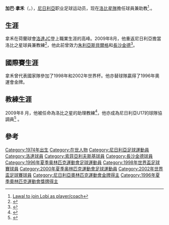 {{Infobox Football biography
| playername= 拿禾
| fullname = Garba Lawal
| height = {{height|m=1.83}} 
| nickname = "Chindo"
| dateofbirth = {{Birth date and age|1974|5|22}}
| cityofbirth = [[卡杜納|卡杜納]]
| countryofbirth = [[尼日利亞|尼日利亞]]
| currentclub  = [[洛比之星足球俱乐部|洛比星隊]]
| clubnumber = 
| position = [[左中場|左中場]]
| years = 1993–1995<br />1995–1996<br />1996–2002<br />2002–2003<br />2004<br />2004–2005<br />2005–2006<br />2007<br />2007<br />2009-
| clubs = [[布迪治足球會|朱利亞斯貝爾格]]<br />[[突尼斯希望体育俱乐部|艾斯柏蘭斯]]<br />[[洛達JC|洛達JC]]<br /> [[索菲亞利夫斯基|索菲亞利夫斯基]]<br />[[艾夫斯堡|艾夫斯堡]]<br />[[辛達卡拉體育會|聖塔克萊拉]]<br />[[伊拿克里斯足球會|伊拉克里斯]]<br />[[長沙金德|長沙金德]]<br />[[布迪治足球會|朱利亞斯貝爾格]]<br />[[洛比之星足球俱乐部|洛比之星]]
| caps(goals) = <br /><br />154 {{0}}(20)<br />{{0}}15 {{0}}{{0}}(3)<br />{{0}}12 {{0}}{{0}}(0)<br />{{0}}16 {{0}}{{0}}(0)<br />{{0}}33 {{0}}{{0}}(1)<br />{{0}}{{0}}3 {{0}}{{0}}(0)<br />{{0}}{{0}}18 {{0}}{{0}}(8)<br />{{0}}{{0}}3 {{0}}{{0}}(1)
| nationalyears = 1993–2006 
| nationalteam = [[尼日利亞國家足球隊|尼日利亞]]
| nationalcaps(goals) = {{0}}53 {{0}}{{0}}(5)
| manageryears = 2009-<br />2009
| managerclubs = [[洛比之星足球俱乐部|洛比之星]] (助教)<br />尼日利亞U17 (球隊協調員)
| pcupdate =
| ntupdate = 
}}
'''加巴·拿禾'''（{{lang-en|Garba Lawal}}，{{bd|1974年|5月22日|}}），[[尼日利亞|尼日利亞]]职业足球运动员，现在[[洛比之星足球俱乐部|洛比星隊]]擔任球員兼助教<ref>[http://www.news.dailytrust.com/index.php?option=com_content&view=article&id=4632:lawal-to-join-lobi-as-playercoach&catid=45:sports&Itemid=28 Lawal to join Lobi as player/coach]{{dead link|date=2018年5月 |bot=InternetArchiveBot |fix-attempted=yes }}</ref>.。

== 生涯 ==
拿禾在荷蘭球會[[洛達JC|洛達JC]]登上職業生涯的高峰。2009年8月，他重返尼日利亞擔當洛比之星球員兼教練<ref>{{Cite web |url=http://www.goal.com/en/news/89/africa/2009/09/28/1528863/lobi-stars-garba-lawal-admits-first-match-in-two-years-took-toll- |title=Lobi Stars' Garba Lawal Admits First Match In Two Years Took Toll On Him |accessdate=2010-06-18 |archive-date=2009-10-01 |archive-url=https://web.archive.org/web/20091001204330/http://www.goal.com/en/news/89/africa/2009/09/28/1528863/lobi-stars-garba-lawal-admits-first-match-in-two-years-took-toll- |dead-url=no }}</ref>，他此前曾效力[[布迪治足球會|朱利亞斯貝爾格]]和[[長沙金德|長沙金德]]<ref>{{Cite web |url=http://www.nationalfootballteams.com/v2/player.php?id=4960 |title=Profile on National-Football-Teams.com |accessdate=2010-06-18 |archive-date=2012-02-19 |archive-url=https://web.archive.org/web/20120219190645/http://www.nationalfootballteams.com/v2/player.php?id=4960 |dead-url=no }}</ref>。

== 國際賽生涯 ==
拿禾曾代表國家隊參加了1998年和2002年世界杯。他亦替球隊贏得了1996年奧運會金牌。

== 教練生涯 ==
2009年8 月，他被任命為洛比之星的助理教練<ref>{{Cite web |url=http://www.goal.com/en/news/89/africa/2009/09/24/1520933/ex-international-garba-lawal-to-make-nigeria-league-comeback |title=Ex-International Garba Lawal To Make Nigeria League Comeback On Sunday |accessdate=2010-06-18 |archive-date=2010-01-23 |archive-url=https://web.archive.org/web/20100123101723/http://www.goal.com/en/news/89/africa/2009/09/24/1520933/ex-international-garba-lawal-to-make-nigeria-league-comeback |dead-url=no }}</ref>，他亦成為尼日利亞U17的球隊協調員<ref>{{Cite web |url=http://worldcup.mtnfootball.com/live/content.php?Item_ID=24511 |title=Garba Lawal To The Rescue |accessdate=2010-06-18 |archive-date=2011-08-09 |archive-url=https://web.archive.org/web/20110809111015/http://worldcup.mtnfootball.com/live/content.php?Item_ID=24511 |dead-url=no }}</ref> 。

== 參考 ==
{{Reflist}}

{{MedalTop}}
{{MedalCountry|{{NGA}}}}
{{MedalSport | 男子足球}}
{{MedalGold | [[1996年阿特蘭大奧運會|1996年阿特蘭大奧運會]] | 團體金牌}}
{{MedalBottom}}

{{DEFAULTSORT:Lawal, Garba}}
[[Category:1974年出生|Category:1974年出生]]
[[Category:在世人物|Category:在世人物]]
[[Category:尼日利亞足球運動員|Category:尼日利亞足球運動員]]
[[Category:洛達球員|Category:洛達球員]]
[[Category:索菲亞利夫斯基球員|Category:索菲亞利夫斯基球員]]
[[Category:長沙金德球員|Category:長沙金德球員]]
[[Category:1996年夏季奥林匹克運動會足球運動員|Category:1996年夏季奥林匹克運動會足球運動員]]
[[Category:1998年世界盃足球賽球員|Category:1998年世界盃足球賽球員]]
[[Category:2000年夏季奥林匹克運動會足球運動員|Category:2000年夏季奥林匹克運動會足球運動員]]
[[Category:2002年世界盃足球賽球員|Category:2002年世界盃足球賽球員]]
[[Category:尼日利亞奧林匹克運動會金牌得主|Category:尼日利亞奧林匹克運動會金牌得主]]
[[Category:1996年夏季奧林匹克運動會獎牌得主|Category:1996年夏季奧林匹克運動會獎牌得主]]